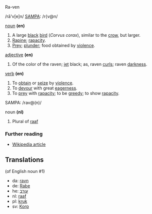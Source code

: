 Ra-ven

/rā'v[e]n/ [[SAMPA]]: /r{v@n/

[[noun]] '''(en)'''
#A large [[black]] [[bird]] (''Corvus corax''), similar to the [[crow]], but larger.
#[[Rapine]]; [[rapacity]].
#[[Prey]]; [[plunder]]; food obtained by [[violence]].

[[adjective]] '''(en)'''
#Of the color of the raven; [[jet]] black; as, raven [[curl]]s; raven [[darkness]].

[[verb]] '''(en)'''
#To [[obtain]] or [[seize]] by [[violence]].
#To [[devour]] with great [[eagerness]].
#To [[prey]] with [[rapacity]]; to be [[greedy]]; to show [[rapacity]].

SAMPA: /rav@(n)/

noun '''(nl)'''
#Plural of [[raaf]]

===Further reading===
*[[en:raven|Wikipedia article]]

==Translations==
(of English noun #1)
* da: [[ravn]]
* de: [[Rabe]]
* he: [[עורב]]
* nl: [[raaf]]
* pl: [[kruk]]
* sv: [[Korp]]
